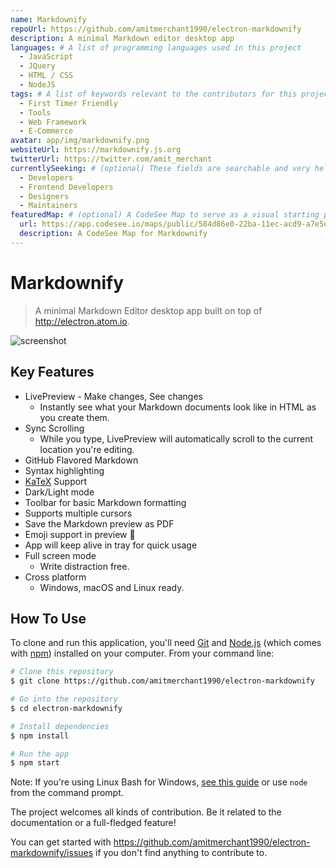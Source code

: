 ```yaml
---
name: Markdownify
repoUrl: https://github.com/amitmerchant1990/electron-markdownify
description: A minimal Markdown editor desktop app
languages: # A list of programming languages used in this project
  - JavaScript
  - JQuery
  - HTML / CSS
  - NodeJS
tags: # A list of keywords relevant to the contributors for this project
  - First Timer Friendly
  - Tools
  - Web Framework
  - E-Commerce
avatar: app/img/markdownify.png
websiteUrl: https://markdownify.js.org
twitterUrl: https://twitter.com/amit_merchant
currentlySeeking: # (optional) These fields are searchable and very helpful for contributors to match well with your project
  - Developers
  - Frontend Developers
  - Designers
  - Maintainers
featuredMap: # (optional) A CodeSee Map to serve as a visual starting point for contributors
  url: https://app.codesee.io/maps/public/584d86e0-22ba-11ec-acd9-a7e5e267c7c9
  description: A CodeSee Map for Markdownify
---
```


<!-- Divide your content into sections using our handy shortcodes. Each section is optional -->

<Overview>

# Markdownify

> A minimal Markdown Editor desktop app built on top of http://electron.atom.io.

![screenshot](https://raw.githubusercontent.com/amitmerchant1990/electron-markdownify/master/app/img/markdownify.gif)

## Key Features

* LivePreview - Make changes, See changes
  - Instantly see what your Markdown documents look like in HTML as you create them.
* Sync Scrolling
  - While you type, LivePreview will automatically scroll to the current location you're editing.
* GitHub Flavored Markdown  
* Syntax highlighting
* [KaTeX](https://khan.github.io/KaTeX/) Support
* Dark/Light mode
* Toolbar for basic Markdown formatting
* Supports multiple cursors
* Save the Markdown preview as PDF
* Emoji support in preview :tada:
* App will keep alive in tray for quick usage
* Full screen mode
  - Write distraction free.
* Cross platform
  - Windows, macOS and Linux ready.

## How To Use

To clone and run this application, you'll need [Git](https://git-scm.com) and [Node.js](https://nodejs.org/en/download/) (which comes with [npm](http://npmjs.com)) installed on your computer. From your command line:

```bash
# Clone this repository
$ git clone https://github.com/amitmerchant1990/electron-markdownify

# Go into the repository
$ cd electron-markdownify

# Install dependencies
$ npm install

# Run the app
$ npm start
```

Note: If you're using Linux Bash for Windows, [see this guide](https://www.howtogeek.com/261575/how-to-run-graphical-linux-desktop-applications-from-windows-10s-bash-shell/) or use `node` from the command prompt.

</Overview>

<Contributing>

The project welcomes all kinds of contribution. Be it related to the documentation or a full-fledged feature!

You can get started with https://github.com/amitmerchant1990/electron-markdownify/issues if you don't find anything to contribute to.

</Contributing>
